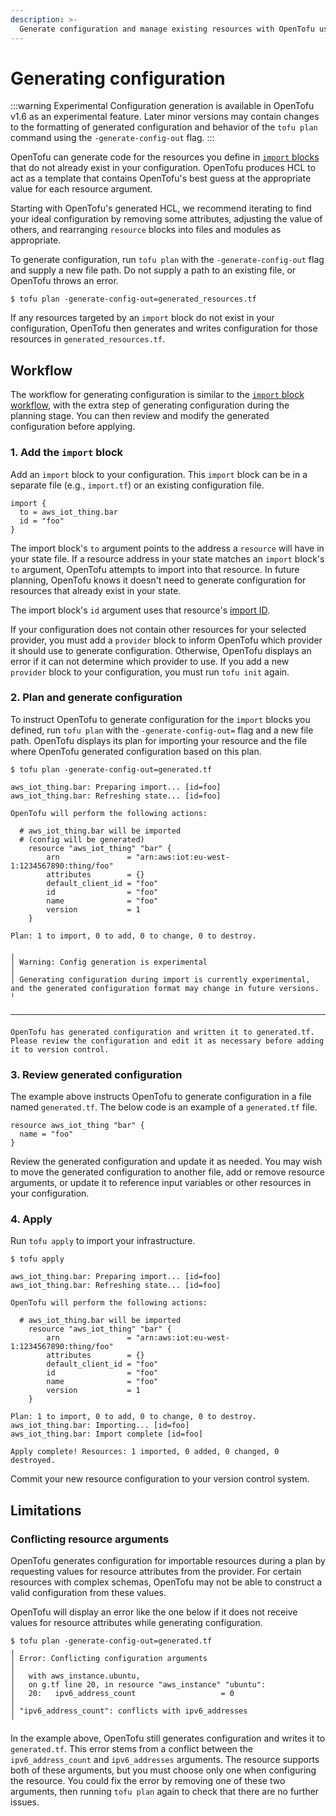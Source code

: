 ```yaml
---
description: >-
  Generate configuration and manage existing resources with OpenTofu using configuration-driven import.
---
```


# Generating configuration

:::warning Experimental
Configuration generation is available in OpenTofu v1.6 as an experimental feature. Later minor versions may contain changes to the formatting of generated configuration and behavior of the `tofu plan` command using the `-generate-config-out` flag.
:::

OpenTofu can generate code for the resources you define in [`import` blocks](../../language/import/index.mdx) that do not already exist in your configuration. OpenTofu produces HCL to act as a template that contains OpenTofu's best guess at the appropriate value for each resource argument.

Starting with OpenTofu's generated HCL, we recommend iterating to find your ideal configuration by removing some attributes, adjusting the value of others, and rearranging `resource` blocks into files and modules as appropriate.

To generate configuration, run `tofu plan` with the `-generate-config-out` flag and supply a new file path. Do not supply a path to an existing file, or OpenTofu throws an error.

```shell
$ tofu plan -generate-config-out=generated_resources.tf
```

If any resources targeted by an `import` block do not exist in your configuration, OpenTofu then generates and writes configuration for those resources in `generated_resources.tf`.

## Workflow

The workflow for generating configuration is similar to the [`import` block workflow](../../language/import/index.mdx#plan-and-apply-an-import), with the extra step of generating configuration during the planning stage. You can then review and modify the generated configuration before applying.

### 1. Add the `import` block

Add an `import` block to your configuration. This `import` block can be in a separate file (e.g., `import.tf`) or an existing configuration file.

```hcl
import {
  to = aws_iot_thing.bar
  id = "foo"
}
```

The import block's `to` argument points to the address a `resource` will have in your state file. If a resource address in your state matches an `import` block's `to` argument, OpenTofu attempts to import into that resource. In future planning, OpenTofu knows it doesn't need to generate configuration for resources that already exist in your state.

The import block's `id` argument uses that resource's [import ID](../../language/import.mdx#import-id).

If your configuration does not contain other resources for your selected provider, you must add a `provider` block to inform OpenTofu which provider it should use to generate configuration. Otherwise, OpenTofu displays an error if it can not determine which provider to use.
If you add a new `provider` block to your configuration, you must run `tofu init` again.

### 2. Plan and generate configuration

To instruct OpenTofu to generate configuration for the `import` blocks you defined, run `tofu plan` with the `-generate-config-out=` flag and a new file path. OpenTofu displays its plan for importing your resource and the file where OpenTofu generated configuration based on this plan.

```shell
$ tofu plan -generate-config-out=generated.tf

aws_iot_thing.bar: Preparing import... [id=foo]
aws_iot_thing.bar: Refreshing state... [id=foo]

OpenTofu will perform the following actions:

  # aws_iot_thing.bar will be imported
  # (config will be generated)
    resource "aws_iot_thing" "bar" {
        arn               = "arn:aws:iot:eu-west-1:1234567890:thing/foo"
        attributes        = {}
        default_client_id = "foo"
        id                = "foo"
        name              = "foo"
        version           = 1
    }

Plan: 1 to import, 0 to add, 0 to change, 0 to destroy.

╷
│ Warning: Config generation is experimental
│ 
│ Generating configuration during import is currently experimental, and the generated configuration format may change in future versions.
╵

──────────────────────────────────────────────────────────────────────────────────────────────────────────────────────────────────────────────────

OpenTofu has generated configuration and written it to generated.tf. Please review the configuration and edit it as necessary before adding it to version control.
```

### 3. Review generated configuration

The example above instructs OpenTofu to generate configuration in a file named `generated.tf`. The below code is an example of a `generated.tf` file.

```hcl
resource aws_iot_thing "bar" {
  name = "foo"
}
```

Review the generated configuration and update it as needed. You may wish to move the generated configuration to another file, add or remove resource arguments, or update it to reference input variables or other resources in your configuration. 

### 4. Apply

Run `tofu apply` to import your infrastructure.

```shell
$ tofu apply

aws_iot_thing.bar: Preparing import... [id=foo]
aws_iot_thing.bar: Refreshing state... [id=foo]

OpenTofu will perform the following actions:

  # aws_iot_thing.bar will be imported
    resource "aws_iot_thing" "bar" {
        arn               = "arn:aws:iot:eu-west-1:1234567890:thing/foo"
        attributes        = {}
        default_client_id = "foo"
        id                = "foo"
        name              = "foo"
        version           = 1
    }

Plan: 1 to import, 0 to add, 0 to change, 0 to destroy.
aws_iot_thing.bar: Importing... [id=foo]
aws_iot_thing.bar: Import complete [id=foo]

Apply complete! Resources: 1 imported, 0 added, 0 changed, 0 destroyed.

```

Commit your new resource configuration to your version control system.

## Limitations

### Conflicting resource arguments

OpenTofu generates configuration for importable resources during a plan by requesting values for resource attributes from the provider. For certain resources with complex schemas, OpenTofu may not be able to construct a valid configuration from these values.

OpenTofu will display an error like the one below if it does not receive values for resource attributes while generating configuration.

```shell
$ tofu plan -generate-config-out=generated.tf
╷
│ Error: Conflicting configuration arguments
│ 
│   with aws_instance.ubuntu,
│   on g.tf line 20, in resource "aws_instance" "ubuntu":
│   20:   ipv6_address_count                   = 0
│ 
│ "ipv6_address_count": conflicts with ipv6_addresses
╵
```

In the example above, OpenTofu still generates configuration and writes it to `generated.tf`. This error stems from a conflict between the `ipv6_address_count` and `ipv6_addresses` arguments. The resource supports both of these arguments, but you must choose only one when configuring the resource. You could fix the error by removing one of these two arguments, then running `tofu plan` again to check that there are no further issues.
